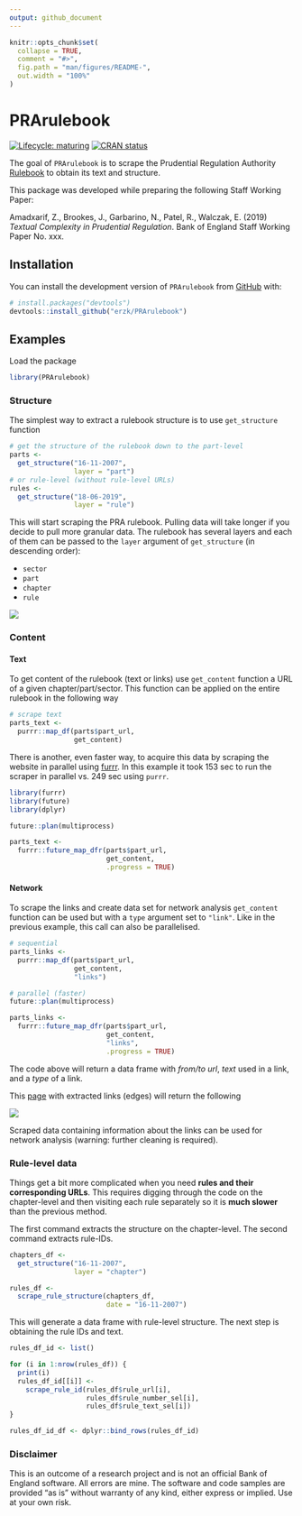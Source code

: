 ```yaml
---
output: github_document
---
```


```r
knitr::opts_chunk$set(
  collapse = TRUE,
  comment = "#>",
  fig.path = "man/figures/README-",
  out.width = "100%"
)
```
# PRArulebook

<!-- badges: start -->
[![Lifecycle: maturing](https://img.shields.io/badge/lifecycle-maturing-blue.svg)](https://www.tidyverse.org/lifecycle/#maturing)
[![CRAN status](https://www.r-pkg.org/badges/version/PRArulebook)](https://cran.r-project.org/package=PRArulebook)
<!-- badges: end -->

The goal of `PRArulebook` is to scrape the Prudential Regulation Authority [Rulebook](http://www.prarulebook.co.uk/) to obtain its text and structure.

This package was developed while preparing the following Staff Working Paper:

Amadxarif, Z., Brookes, J., Garbarino, N., Patel, R., Walczak, E. (2019) *Textual Complexity in Prudential Regulation*. Bank of England Staff Working Paper No. xxx.

## Installation

You can install the development version of `PRArulebook` from [GitHub](https://github.com/) with:

``` r
# install.packages("devtools")
devtools::install_github("erzk/PRArulebook")
```
## Examples

Load the package

```r
library(PRArulebook)
```

### Structure

The simplest way to extract a rulebook structure is to use `get_structure` function

```r
# get the structure of the rulebook down to the part-level
parts <-
  get_structure("16-11-2007",
                layer = "part")
# or rule-level (without rule-level URLs)
rules <-
  get_structure("18-06-2019",
                layer = "rule")
```

This will start scraping the PRA rulebook. Pulling data will take longer if you decide to pull more granular data. The rulebook has several layers and each of them can be passed to the `layer` argument of `get_structure` (in descending order):

* `sector`
* `part`
* `chapter`
* `rule`

![](get_structure_demo.gif)

### Content

#### Text

To get content of the rulebook (text or links) use `get_content` function a URL of a given chapter/part/sector. This function can be applied on the entire rulebook in the following way

```r
# scrape text
parts_text <-
  purrr::map_df(parts$part_url,
                get_content)
```

There is another, even faster way, to acquire this data by scraping the website in parallel using [furrr](https://cran.r-project.org/web/packages/furrr/). In this example it took 153 sec to run the scraper in parallel vs. 249 sec using `purrr`.

```r
library(furrr)
library(future)
library(dplyr)

future::plan(multiprocess)

parts_text <-
  furrr::future_map_dfr(parts$part_url,
                        get_content,
                        .progress = TRUE)
```

#### Network

To scrape the links and create data set for network analysis `get_content` function can be used but with a `type` argument set to `"link"`. Like in the previous example, this call can also be parallelised.

```r
# sequential
parts_links <-
  purrr::map_df(parts$part_url,
                get_content,
                "links")

# parallel (faster)
future::plan(multiprocess)

parts_links <-
  furrr::future_map_dfr(parts$part_url,
                        get_content,
                        "links",
                        .progress = TRUE)
```

The code above will return a data frame with *from/to url*, *text* used in a link, and a *type* of a link.

This [page](http://www.prarulebook.co.uk/rulebook/Content/Part/216145/16-11-2007) with extracted links (edges) will return the following

![](parts_links.png)

Scraped data containing information about the links can be used for network analysis (warning: further cleaning is required).

### Rule-level data

Things get a bit more complicated when you need **rules and their corresponding URLs**. This requires digging through the code on the chapter-level and then visiting each rule separately so it is **much slower** than the previous method. 

The first command extracts the structure on the chapter-level. The second command extracts rule-IDs.

```r
chapters_df <-
  get_structure("16-11-2007",
                layer = "chapter")

rules_df <-
  scrape_rule_structure(chapters_df,
                        date = "16-11-2007")
```

This will generate a data frame with rule-level structure. The next step is obtaining the rule IDs and text.

```r
rules_df_id <- list()

for (i in 1:nrow(rules_df)) {
  print(i)
  rules_df_id[[i]] <-
    scrape_rule_id(rules_df$rule_url[i],
                   rules_df$rule_number_sel[i],
                   rules_df$rule_text_sel[i])
}

rules_df_id_df <- dplyr::bind_rows(rules_df_id)
```

### Disclaimer 

This is an outcome of a research project and is not an official Bank of England software. All errors are mine. The software and code samples are provided "as is" without warranty of any kind, either express or implied. Use at your own risk.
